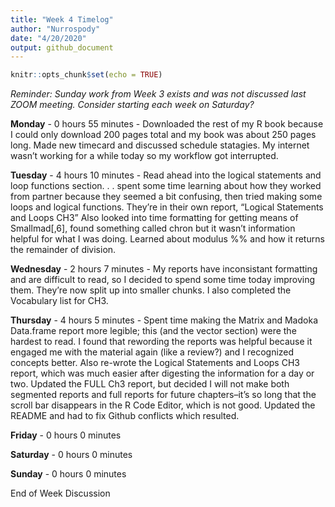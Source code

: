 ```yaml
---
title: "Week 4 Timelog"
author: "Nurrospody"
date: "4/20/2020"
output: github_document
---
```


```r
knitr::opts_chunk$set(echo = TRUE)
```

*Reminder: Sunday work from Week 3 exists and was not discussed last ZOOM meeting.  Consider starting each week on Saturday?*

**Monday** - 0 hours 55 minutes - Downloaded the rest of my R book because I could only download 200 pages total and my book was about 250 pages long.  Made new timecard and discussed schedule statagies.  My internet wasn't working for a while today so my workflow got interrupted.

**Tuesday** - 4 hours 10 minutes - Read ahead into the logical statements and loop functions section. . . spent some time learning about how they worked from partner because they seemed a bit confusing, then tried making some loops and logical functions.  They're in their own report, "Logical Statements and Loops CH3"
Also looked into time formatting for getting means of Smallmad[,6], found something called chron but it wasn't information helpful for what I was doing.  Learned about modulus %% and how it returns the remainder of division.

**Wednesday** - 2 hours 7 minutes - My reports have inconsistant formatting and are difficult to read, so I decided to spend some time today improving them.  They're now split up into smaller chunks.  I also completed the Vocabulary list for CH3.

**Thursday** - 4 hours 5 minutes - Spent time making the Matrix and Madoka Data.frame report more legible; this (and the vector section) were the hardest to read. I found that rewording the reports was helpful because it engaged me with the material again (like a review?) and I recognized concepts better.  Also re-wrote the Logical Statements and Loops CH3 report, which was much easier after digesting the information for a day or two.  Updated the FULL Ch3 report, but decided I will not make both segmented reports and full reports for future chapters--it's so long that the scroll bar disappears in the R Code Editor, which is not good.  Updated the README and had to fix Github conflicts which resulted.

**Friday** - 0 hours 0 minutes

**Saturday** - 0 hours 0 minutes

**Sunday** - 0 hours 0 minutes


End of Week Discussion